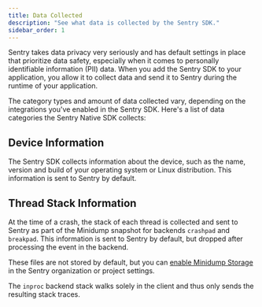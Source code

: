 ```yaml
---
title: Data Collected
description: "See what data is collected by the Sentry SDK."
sidebar_order: 1
---
```


Sentry takes data privacy very seriously and has default settings in place that prioritize data safety, especially when it comes to personally identifiable information (PII) data. When you add the Sentry SDK to your application, you allow it to collect data and send it to Sentry during the runtime of your application.

The category types and amount of data collected vary, depending on the integrations you've enabled in the Sentry SDK. Here's a list of data categories the Sentry Native SDK collects:

## Device Information

The Sentry SDK collects information about the device, such as the name, version and build of your operating system or Linux distribution. This information is sent to Sentry by default.

## Thread Stack Information
At the time of a crash, the stack of each thread is collected and sent to Sentry as part of the Minidump snapshot for backends `crashpad` and `breakpad`. This information is sent to Sentry by default, but dropped after processing the event in the backend.

These files are not stored by default, but you can [enable Minidump Storage](/platforms/native/guides/minidumps/enriching-events/attachments/#store-minidumps-as-attachments) in the Sentry organization or project settings.

The `inproc` backend stack walks solely in the client and thus only sends the resulting stack traces.
